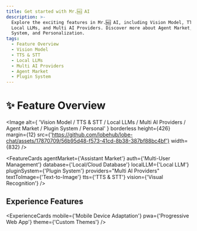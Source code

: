 ```yaml
---
title: Get started with Mr.🆖 AI
description: >-
  Explore the exciting features in Mr.🆖 AI, including Vision Model, TTS & STT,
  Local LLMs, and Multi AI Providers. Discover more about Agent Market, Plugin
  System, and Personalization.
tags:
  - Feature Overview
  - Vision Model
  - TTS & STT
  - Local LLMs
  - Multi AI Providers
  - Agent Market
  - Plugin System
---
```


# ✨ Feature Overview

<Image
  alt={
'Vision Model / TTS & STT / Local LLMs / Multi AI Providers / Agent Market / Plugin System / Personal'
}
  borderless
  height={426}
  margin={12}
  src={'https://github.com/lobehub/lobe-chat/assets/17870709/56b95d48-f573-41cd-8b38-387bf88bc4bf'}
  width={832}
/>

<FeatureCards agentMarket={'Assistant Market'} auth={'Multi-User Management'} database={'Local/Cloud Database'} localLLM={'Local LLM'} pluginSystem={'Plugin System'} providers="Multi AI Providers" textToImage={'Text-to-Image'} tts={'TTS & STT'} vision={'Visual Recognition'} />

## Experience Features

<ExperienceCards mobile={'Mobile Device Adaptation'} pwa={'Progressive Web App'} theme={'Custom Themes'} />
